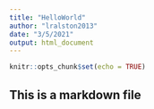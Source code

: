 ```yaml
---
title: "HelloWorld"
author: "lralston2013"
date: "3/5/2021"
output: html_document
---
```


```r
knitr::opts_chunk$set(echo = TRUE)
```

## This is a markdown file
